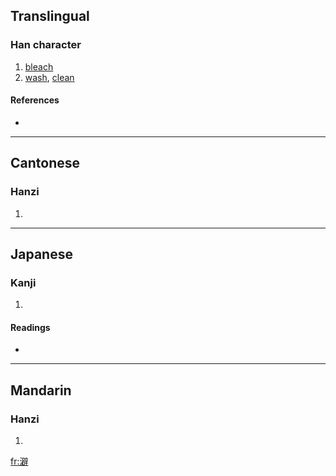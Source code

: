 ==Translingual==

===Han character===
{{Han char|rn=85|rad=水|as=13|sn=16|four=3014<sub>1</sub>|canj=水尸口十 (ESRJ)}}

# [[bleach]]
# [[wash]], [[clean]]

====References====
* {{Han ref|kx=0654.070|dkj=18428|dj=1064.060|hdz=31765.010|uh=6FBC|ud=28604|bh=E9ED|bd=59885}}

----

==Cantonese==

===Hanzi===
{{yue-hanzi|jyut=|y=pik1}}

# {{defn|Cantonese}}

----

==Japanese==

===Kanji===
{{ja-kanji|grade=|rs=水13}}

# {{defn|Japanese}}

====Readings====
* {{ja-readings|on=[[へき]] (heki), [[ひゃく]] (hyaku), [[けき]] (keki)|kun=[[ただよい]] (tadayoi)}}

----

==Mandarin==

===Hanzi===
{{cmn-hanzi|pin=[[pì]] ([[pi4]])|wg=p'i<sup>4</sup>}}

# {{defn|Mandarin}}

[[fr:澼]]